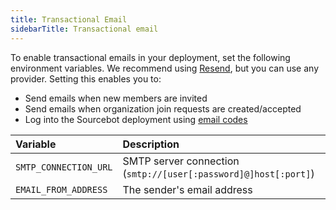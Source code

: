 ```yaml
---
title: Transactional Email
sidebarTitle: Transactional email
---
```


To enable transactional emails in your deployment, set the following environment variables. We recommend using [Resend](https://resend.com/), but you can use any provider. Setting this enables you to:

- Send emails when new members are invited
- Send emails when organization join requests are created/accepted
- Log into the Sourcebot deployment using [email codes](self-hosting/more/authentication#email-codes)

| Variable | Description |
| :------- | :---------- |
| `SMTP_CONNECTION_URL` | SMTP server connection (`smtp://[user[:password]@]host[:port]`)|
| `EMAIL_FROM_ADDRESS` | The sender's email address |